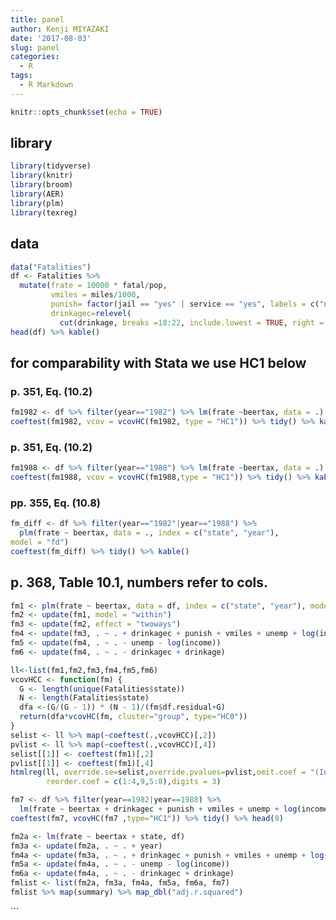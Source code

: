 ```yaml
---
title: panel
author: Kenji MIYAZAKI
date: '2017-08-03'
slug: panel
categories:
  - R
tags:
  - R Markdown
---
```


```r
knitr::opts_chunk$set(echo = TRUE)
```


## library
```r
library(tidyverse)
library(knitr)
library(broom)
library(AER)
library(plm)
library(texreg)
```

## data
```r
data("Fatalities")
df <- Fatalities %>% 
  mutate(frate = 10000 * fatal/pop,
         vmiles = miles/1000,
         punish= factor(jail == "yes" | service == "yes", labels = c("no", "yes")),
         drinkagec=relevel(
           cut(drinkage, breaks =18:22, include.lowest = TRUE, right = FALSE), ref = 4))
head(df) %>% kable()
```

## for comparability with Stata we use HC1 below
### p. 351, Eq. (10.2)
```r
fm1982 <- df %>% filter(year=="1982") %>% lm(frate ~beertax, data = .)
coeftest(fm1982, vcov = vcovHC(fm1982, type = "HC1")) %>% tidy() %>% kable()
```

### p. 351, Eq. (10.2)
```r
fm1988 <- df %>% filter(year=="1988") %>% lm(frate ~beertax, data = .)
coeftest(fm1988, vcov = vcovHC(fm1988,type = "HC1")) %>% tidy() %>% kable()
```

### pp. 355, Eq. (10.8)
```r
fm_diff <- df %>% filter(year=="1982"|year=="1988") %>%
  plm(frate ~ beertax, data = ., index = c("state", "year"),
model = "fd")
coeftest(fm_diff) %>% tidy() %>% kable()
```

## p. 368, Table 10.1, numbers refer to cols.
```r
fm1 <- plm(frate ~ beertax, data = df, index = c("state", "year"), model = "pooling")
fm2 <- update(fm1, model = "within")
fm3 <- update(fm2, effect = "twoways")
fm4 <- update(fm3, . ~ . + drinkagec + punish + vmiles + unemp + log(income))
fm5 <- update(fm4, . ~ . - unemp - log(income))
fm6 <- update(fm4, . ~ . - drinkagec + drinkage)
```

```r
ll<-list(fm1,fm2,fm3,fm4,fm5,fm6)
vcovHCC <- function(fm) {
  G <- length(unique(Fatalities$state))
  N <- length(Fatalities$state)
  dfa <-(G/(G - 1)) * (N - 1)/(fm$df.residual+G)
  return(dfa*vcovHC(fm, cluster="group", type="HC0"))
}  
selist <- ll %>% map(~coeftest(.,vcovHCC)[,2])
pvlist <- ll %>% map(~coeftest(.,vcovHCC)[,4])
selist[[1]] <- coeftest(fm1)[,2]
pvlist[[1]] <- coeftest(fm1)[,4]
htmlreg(ll, override.se=selist,override.pvalues=pvlist,omit.coef = "(Intercept)",
        reorder.coef = c(1:4,9,5:8),digits = 3)
```

```r
fm7 <- df %>% filter(year==1982|year==1988) %>% 
  lm(frate ~ beertax + drinkagec + punish + vmiles + unemp + log(income) + state + year,.)
coeftest(fm7, vcovHC(fm7 ,type="HC1")) %>% tidy() %>% head(9)
```

```r
fm2a <- lm(frate ~ beertax + state, df)
fm3a <- update(fm2a, . ~ . + year)
fm4a <- update(fm3a, . ~ . + drinkagec + punish + vmiles + unemp + log(income))
fm5a <- update(fm4a, . ~ . - unemp - log(income))
fm6a <- update(fm4a, . ~ . - drinkagec + drinkage)
fmlist <- list(fm2a, fm3a, fm4a, fm5a, fm6a, fm7)
fmlist %>% map(summary) %>% map_dbl("adj.r.squared")
```
```
